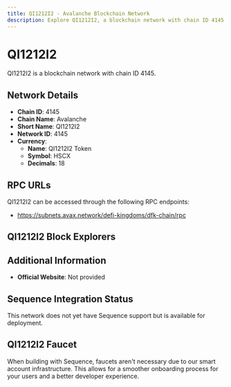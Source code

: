 ```yaml
--- 
title: QI1212I2 - Avalanche Blockchain Network
description: Explore QI1212I2, a blockchain network with chain ID 4145. Learn about its native currency, QI1212I2 Token, and how to interact with the network.
---
```


# QI1212I2

QI1212I2 is a blockchain network with chain ID 4145.

## Network Details

- **Chain ID**: 4145
- **Chain Name**: Avalanche
- **Short Name**: QI1212I2
- **Network ID**: 4145
- **Currency**: 
  - **Name**: QI1212I2 Token
  - **Symbol**: HSCX
  - **Decimals**: 18

## RPC URLs

QI1212I2 can be accessed through the following RPC endpoints:

- https://subnets.avax.network/defi-kingdoms/dfk-chain/rpc

## QI1212I2 Block Explorers



## Additional Information

- **Official Website**: Not provided

## Sequence Integration Status

This network does not yet have Sequence support but is available for deployment.

## QI1212I2 Faucet

When building with Sequence, faucets aren't necessary due to our smart account infrastructure. This allows for a smoother onboarding process for your users and a better developer experience.
